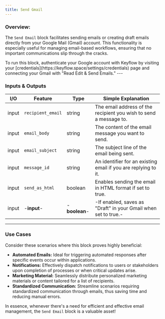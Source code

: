 ```yaml
---
title: Send Gmail
---
```


### **Overview:**

The `Send Email` block facilitates sending emails or creating draft emails directly from your Google Mail (Gmail) account. This functionality is especially useful for managing email-based workflows, ensuring that no important communications slip through the cracks.

<Note>
  To run this block, authenticate your Google account with Keyflow by visiting
  your [credentials](https://keyflow.space/settings/credentials) page and
  connecting your Gmail with "Read Edit & Send Emails."
</Note>
---

### Inputs & Outputs

| I/O   | Feature           | Type          | Simple Explanation                                                |
| ----- | ----------------- | ------------- | ----------------------------------------------------------------- |
| input | `recipient_email` | string        | The email address of the recipient you wish to send a message to. |
| input | `email_body`      | string        | The content of the email message you want to send.                |
| input | `email_subject`   | string        | The subject line of the email being sent.                         |
| input | `message_id`      | string        | An identifier for an existing email if you are replying to it.    |
| input | `send_as_html`    | boolean       | Enables sending the email in HTML format if set to true.          |
| input | -**input**-       | -**boolean**- | -If enabled, saves as "Draft" in your Gmail when set to true.-    |

---

### Use Cases

Consider these scenarios where this block proves highly beneficial:

- **Automated Emails:** Ideal for triggering automated responses after specific events occur within applications.
- **Notifications:** Effectively dispatch notifications to users or stakeholders upon completion of processes or when critical updates arise.
- **Marketing Material:** Seamlessly distribute personalized marketing materials or content tailored for a list of recipients.
- **Standardized Communication:** Streamline scenarios requiring standardized communication through emails, thus saving time and reducing manual errors.

In essence, whenever there's a need for efficient and effective email management, the `Send Email` block is a valuable asset!
